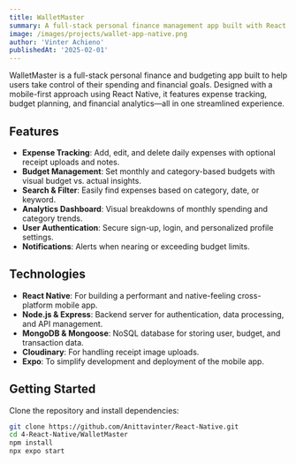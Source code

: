 ```yaml
---
title: WalletMaster  
summary: A full-stack personal finance management app built with React Native, Node.js, and MongoDB.  
image: /images/projects/wallet-app-native.png  
author: 'Vinter Achieno'  
publishedAt: '2025-02-01'  
---
```


WalletMaster is a full-stack personal finance and budgeting app built to help users take control of their spending and financial goals. Designed with a mobile-first approach using React Native, it features expense tracking, budget planning, and financial analytics—all in one streamlined experience.

## Features

- **Expense Tracking**: Add, edit, and delete daily expenses with optional receipt uploads and notes.
- **Budget Management**: Set monthly and category-based budgets with visual budget vs. actual insights.
- **Search & Filter**: Easily find expenses based on category, date, or keyword.
- **Analytics Dashboard**: Visual breakdowns of monthly spending and category trends.
- **User Authentication**: Secure sign-up, login, and personalized profile settings.
- **Notifications**: Alerts when nearing or exceeding budget limits.

## Technologies

- **React Native**: For building a performant and native-feeling cross-platform mobile app.
- **Node.js & Express**: Backend server for authentication, data processing, and API management.
- **MongoDB & Mongoose**: NoSQL database for storing user, budget, and transaction data.
- **Cloudinary**: For handling receipt image uploads.
- **Expo**: To simplify development and deployment of the mobile app.

## Getting Started

Clone the repository and install dependencies:

```bash
git clone https://github.com/Anittavinter/React-Native.git
cd 4-React-Native/WalletMaster
npm install
npx expo start
